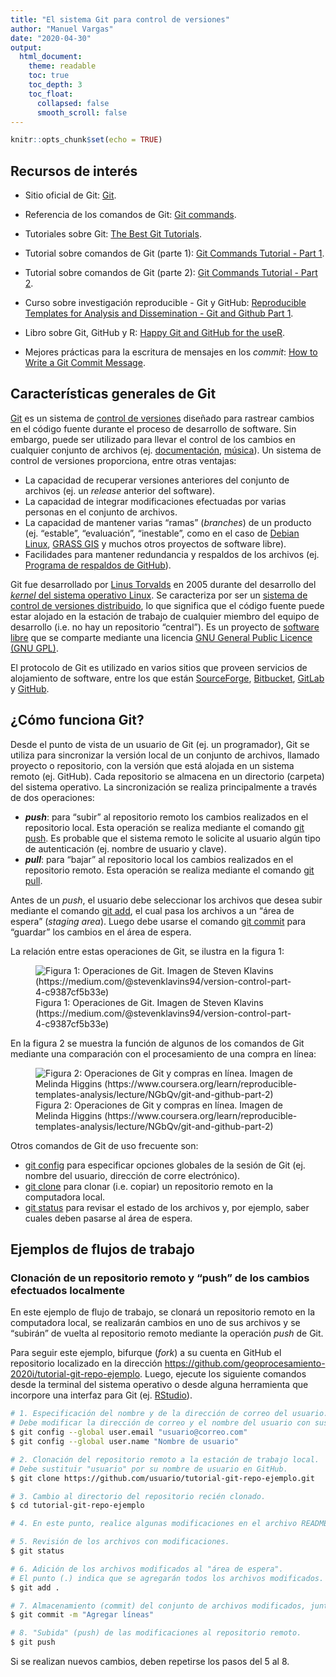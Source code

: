 ```yaml
---
title: "El sistema Git para control de versiones"
author: "Manuel Vargas"
date: "2020-04-30"
output:
  html_document:
    theme: readable    
    toc: true
    toc_depth: 3
    toc_float:
      collapsed: false
      smooth_scroll: false    
---
```


```r
knitr::opts_chunk$set(echo = TRUE)
```

## Recursos de interés
* Sitio oficial de Git: [Git](https://git-scm.com/).
* Referencia de los comandos de Git: [Git commands](https://git-scm.com/docs/git#_git_commands).

* Tutoriales sobre Git: [The Best Git Tutorials](https://www.freecodecamp.org/news/best-git-tutorial/).

* Tutorial sobre comandos de Git (parte 1): [Git Commands Tutorial - Part 1](https://kolosek.com/git-commands-tutorial-part1/).
* Tutorial sobre comandos de Git (parte 2): [Git Commands Tutorial - Part 2](https://kolosek.com/git-commands-tutorial-part2/).

* Curso sobre investigación reproducible - Git y GitHub: [Reproducible Templates for Analysis and Dissemination - Git and Github Part 1](https://www.coursera.org/learn/reproducible-templates-analysis/lecture/Cg6k7/git-and-github-part-1).

* Libro sobre Git, GitHub y R: [Happy Git and GitHub for the useR](https://happygitwithr.com/).

* Mejores prácticas para la escritura de mensajes en los _commit_: [How to Write a Git Commit Message](https://chris.beams.io/posts/git-commit/).

## Características generales de Git
[Git](https://git-scm.com/) es un sistema de [control de versiones](https://en.wikipedia.org/wiki/Version_control) diseñado para rastrear cambios en el código fuente durante el proceso de desarrollo de software. Sin embargo, puede ser utilizado para llevar el control de los cambios en cualquier conjunto de archivos (ej. [documentación](https://guides.github.com/features/wikis/), [música](https://techcrunch.com/2013/10/09/splice-music/)). Un sistema de control de versiones proporciona, entre otras ventajas:

* La capacidad de recuperar versiones anteriores del conjunto de archivos (ej. un _release_ anterior del software).
* La capacidad de integrar modificaciones efectuadas por varias personas en el conjunto de archivos.
* La capacidad de mantener varias "ramas" (_branches_) de un producto (ej. "estable", "evaluación", "inestable", como en el caso de [Debian Linux](https://www.debian.org/releases/), [GRASS GIS](https://grass.osgeo.org/download/software/sources/) y muchos otros proyectos de software libre).
* Facilidades para mantener redundancia y respaldos de los archivos (ej. [Programa de respaldos de GitHub](https://archiveprogram.github.com/)).

Git fue desarrollado por [Linus Torvalds](https://en.wikipedia.org/wiki/Linus_Torvalds) en 2005 durante del desarrollo del [_kernel_ del sistema operativo Linux](https://en.wikipedia.org/wiki/Linux_kernel). Se caracteriza por ser un [sistema de control de versiones distribuido](https://en.wikipedia.org/wiki/Distributed_version_control), lo que significa que el código fuente puede estar alojado en la estación de trabajo de cualquier miembro del equipo de desarrollo (i.e. no hay un repositorio "central"). Es un proyecto de [software libre](https://en.wikipedia.org/wiki/Free_software) que se comparte mediante una licencia [GNU General Public Licence (GNU GPL)](https://www.gnu.org/licenses/old-licenses/gpl-2.0.html).

El protocolo de Git es utilizado en varios sitios que proveen servicios de alojamiento de software, entre los que están [SourceForge](https://sourceforge.net/), [Bitbucket](https://bitbucket.org/), [GitLab](https://about.gitlab.com/) y [GitHub](https://github.com/).

## ¿Cómo funciona Git?
Desde el punto de vista de un usuario de Git (ej. un programador), Git se utiliza para sincronizar la versión local de un conjunto de archivos, llamado proyecto o repositorio, con la versión que está alojada en un sistema remoto (ej. GitHub). Cada repositorio se almacena en un directorio (carpeta) del sistema operativo. La sincronización se realiza principalmente a través de dos operaciones:

* **_push_**: para "subir" al repositorio remoto los cambios realizados en el repositorio local. Esta operación se realiza mediante el comando [git push](https://git-scm.com/docs/git-push). Es probable que el sistema remoto le solicite al usuario algún tipo de autenticación (ej. nombre de usuario y clave).
* **_pull_**: para "bajar" al repositorio local los cambios realizados en el repositorio remoto. Esta operación se realiza mediante el comando [git pull](https://git-scm.com/docs/git-pull).

Antes de un _push_, el usuario debe seleccionar los archivos que desea subir mediante el comando [git add](https://git-scm.com/docs/git-add), el cual pasa los archivos a un "área de espera" (_staging area_). Luego debe usarse el comando [git commit](https://git-scm.com/docs/git-commit) para "guardar" los cambios en el área de espera.

La relación entre estas operaciones de Git, se ilustra en la figura 1:

![Figura 1: Operaciones de Git. Imagen de Steven Klavins (https://medium.com/@stevenklavins94/version-control-part-4-c9387cf5b33e)](img/git-push-pull.png)

En la figura 2 se muestra la función de algunos de los comandos de Git mediante una comparación con el procesamiento de una compra en línea:

![Figura 2: Operaciones de Git y compras en línea. Imagen de Melinda Higgins (https://www.coursera.org/learn/reproducible-templates-analysis/lecture/NGbQv/git-and-github-part-2)](img/git-stage-commit-push.png)

Otros comandos de Git de uso frecuente son:

* [git config](https://git-scm.com/docs/git-config) para especificar opciones globales de la sesión de Git (ej. nombre del usuario, dirección de corre electrónico).
* [git clone](https://git-scm.com/docs/git-clone) para clonar (i.e. copiar) un repositorio remoto en la computadora local.
* [git status](https://git-scm.com/docs/git-status) para revisar el estado de los archivos y, por ejemplo, saber cuales deben pasarse al área de espera.

## Ejemplos de flujos de trabajo
### Clonación de un repositorio remoto y "push" de los cambios efectuados localmente
En este ejemplo de flujo de trabajo, se clonará un repositorio remoto en la computadora local, se realizarán cambios en uno de sus archivos y se "subirán" de vuelta al repositorio remoto mediante la operación _push_ de Git.

Para seguir este ejemplo, bifurque (_fork_) a su cuenta en GitHub el repositorio localizado en la dirección [https://github.com/geoprocesamiento-2020i/tutorial-git-repo-ejemplo](https://github.com/geoprocesamiento-2020i/tutorial-git-repo-ejemplo). Luego, ejecute los siguiente comandos desde la terminal del sistema operativo o desde alguna herramienta que incorpore una interfaz para Git (ej. [RStudio](https://rstudio.com/)).

```bash
# 1. Especificación del nombre y de la dirección de correo del usuario.
# Debe modificar la dirección de correo y el nombre del usuario con sus propios datos.
$ git config --global user.email "usuario@correo.com"
$ git config --global user.name "Nombre de usuario"

# 2. Clonación del repositorio remoto a la estación de trabajo local.
# Debe sustituir "usuario" por su nombre de usuario en GitHub.
$ git clone https://github.com/usuario/tutorial-git-repo-ejemplo.git

# 3. Cambio al directorio del repositorio recién clonado.
$ cd tutorial-git-repo-ejemplo

# 4. En este punto, realice algunas modificaciones en el archivo README.md del repositorio recién clonado (ej. agregue una nueva línea).

# 5. Revisión de los archivos con modificaciones.
$ git status

# 6. Adición de los archivos modificados al "área de espera".
# El punto (.) indica que se agregarán todos los archivos modificados.
$ git add .

# 7. Almacenamiento (commit) del conjunto de archivos modificados, junto con un mensaje explicativo.
$ git commit -m "Agregar líneas"

# 8. "Subida" (push) de las modificaciones al repositorio remoto.
$ git push
```

Si se realizan nuevos cambios, deben repetirse los pasos del 5 al 8.